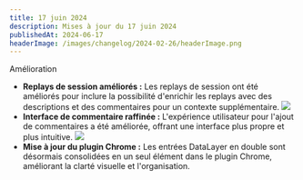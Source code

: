 ```yaml
---
title: 17 juin 2024
description: Mises à jour du 17 juin 2024
publishedAt: 2024-06-17
headerImage: /images/changelog/2024-02-26/headerImage.png
---
```


<Badge variant="noLink" className="m-0">
  <span>Amélioration</span>
</Badge>

- **Replays de session améliorés :** Les replays de session ont été améliorés pour inclure la possibilité d'enrichir les replays avec des descriptions et des commentaires pour un contexte supplémentaire.
![](/images/changelog/2024-06-17/1.gif)
- **Interface de commentaire raffinée :** L'expérience utilisateur pour l'ajout de commentaires a été améliorée, offrant une interface plus propre et plus intuitive.
![](/images/changelog/2024-06-17/2.png)
- **Mise à jour du plugin Chrome :** Les entrées DataLayer en double sont désormais consolidées en un seul élément dans le plugin Chrome, améliorant la clarté visuelle et l'organisation.

